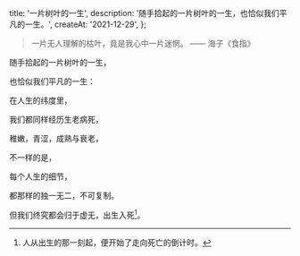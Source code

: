   title: '一片树叶的一生',
  description: '随手拾起的一片树叶的一生，也恰似我们平凡的一生。',
  createAt: '2021-12-29',
};

> 一片无人理解的枯叶，竟是我心中一片迷惘。
> —— 海子《食指》

随手拾起的一片树叶的一生，

也恰似我们平凡的一生：

在人生的纬度里，

我们都同样经历生老病死，

稚嫩，青涩，成熟与衰老，

不一样的是，

每个人生的细节，

都那样的独一无二，不可复制。

但我们终究都会归于虚无，出生入死[^1]。

[^1]: 人从出生的那一刻起，便开始了走向死亡的倒计时。
